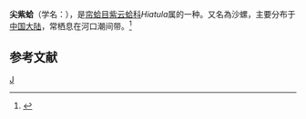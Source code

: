{{Speciesbox
| taxon = Hiatula acuta
| binomial_authority = Cai et Zhuang
}}
'''尖紫蛤'''（学名：''{{lang|la|Hiatula acuta}}''），是[[帘蛤目|帘蛤目]][[紫云蛤科|紫云蛤科]]''Hiatula''属的一种。又名為沙螺，主要分布于[[中国大陆|中国大陆]]，常栖息在河口潮间带。<ref>{{cite web|url=http://shell.sinica.edu.tw/chinese/shellbase_detail.php?science_no=3840|title=国际贝库：尖紫蛤|publisher=台湾贝类资料库|accessdate=2009-08-11|archive-date=2016-03-04|archive-url=https://web.archive.org/web/20160304102841/http://shell.sinica.edu.tw/chinese/shellbase_detail.php?science_no=3840|dead-url=no}}</ref>

== 参考文献 ==
{{reflist}}
{{Taxonbar}}
[[Category:紫云蛤科|J]]